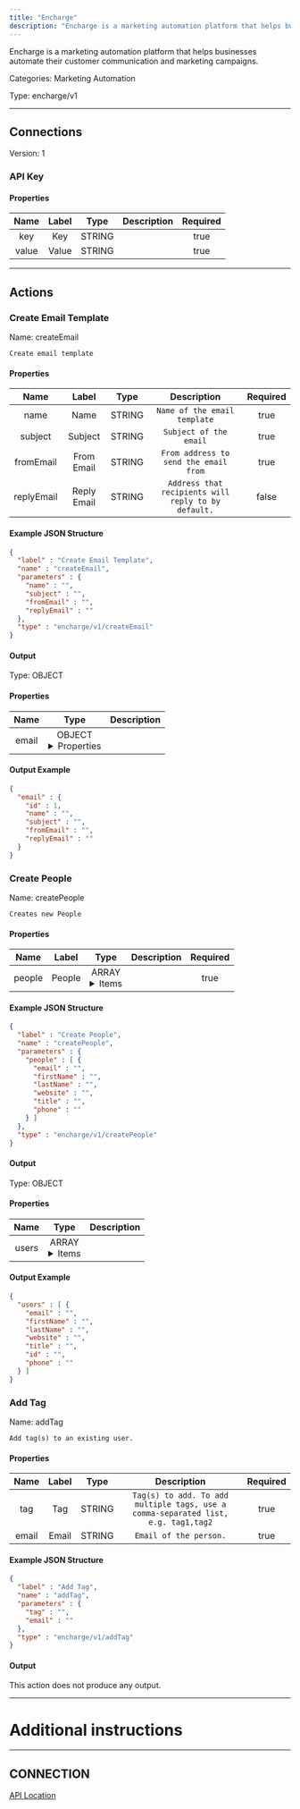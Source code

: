 ```yaml
---
title: "Encharge"
description: "Encharge is a marketing automation platform that helps businesses automate their customer communication and marketing campaigns."
---
```


Encharge is a marketing automation platform that helps businesses automate their customer communication and marketing campaigns.


Categories: Marketing Automation


Type: encharge/v1

<hr />



## Connections

Version: 1


### API Key

#### Properties

|      Name       |      Label     |     Type     |     Description     | Required |
|:---------------:|:--------------:|:------------:|:-------------------:|:--------:|
| key | Key | STRING |  | true |
| value | Value | STRING |  | true |





<hr />



## Actions


### Create Email Template
Name: createEmail

`Create email template`

#### Properties

|      Name       |      Label     |     Type     |     Description     | Required |
|:---------------:|:--------------:|:------------:|:-------------------:|:--------:|
| name | Name | STRING | `Name of the email template` | true |
| subject | Subject | STRING | `Subject of the email` | true |
| fromEmail | From Email | STRING | `From address to send the email from` | true |
| replyEmail | Reply Email | STRING | `Address that recipients will reply to by default.` | false |

#### Example JSON Structure
```json
{
  "label" : "Create Email Template",
  "name" : "createEmail",
  "parameters" : {
    "name" : "",
    "subject" : "",
    "fromEmail" : "",
    "replyEmail" : ""
  },
  "type" : "encharge/v1/createEmail"
}
```

#### Output



Type: OBJECT


#### Properties

|     Name     |     Type     |     Description     |
|:------------:|:------------:|:-------------------:|
| email | OBJECT <details> <summary> Properties </summary> &#123;INTEGER\(id), STRING\(name), STRING\(subject), STRING\(fromEmail), STRING\(replyEmail)&#125; </details> |  |




#### Output Example
```json
{
  "email" : {
    "id" : 1,
    "name" : "",
    "subject" : "",
    "fromEmail" : "",
    "replyEmail" : ""
  }
}
```


### Create People
Name: createPeople

`Creates new People`

#### Properties

|      Name       |      Label     |     Type     |     Description     | Required |
|:---------------:|:--------------:|:------------:|:-------------------:|:--------:|
| people | People | ARRAY <details> <summary> Items </summary> [&#123;STRING\(email), STRING\(firstName), STRING\(lastName), STRING\(website), STRING\(title), STRING\(phone)&#125;] </details> |  | true |

#### Example JSON Structure
```json
{
  "label" : "Create People",
  "name" : "createPeople",
  "parameters" : {
    "people" : [ {
      "email" : "",
      "firstName" : "",
      "lastName" : "",
      "website" : "",
      "title" : "",
      "phone" : ""
    } ]
  },
  "type" : "encharge/v1/createPeople"
}
```

#### Output



Type: OBJECT


#### Properties

|     Name     |     Type     |     Description     |
|:------------:|:------------:|:-------------------:|
| users | ARRAY <details> <summary> Items </summary> [&#123;STRING\(email), STRING\(firstName), STRING\(lastName), STRING\(website), STRING\(title), STRING\(id), STRING\(phone)&#125;] </details> |  |




#### Output Example
```json
{
  "users" : [ {
    "email" : "",
    "firstName" : "",
    "lastName" : "",
    "website" : "",
    "title" : "",
    "id" : "",
    "phone" : ""
  } ]
}
```


### Add Tag
Name: addTag

`Add tag(s) to an existing user.`

#### Properties

|      Name       |      Label     |     Type     |     Description     | Required |
|:---------------:|:--------------:|:------------:|:-------------------:|:--------:|
| tag | Tag | STRING | `Tag(s) to add. To add multiple tags, use a comma-separated list, e.g. tag1,tag2` | true |
| email | Email | STRING | `Email of the person.` | true |

#### Example JSON Structure
```json
{
  "label" : "Add Tag",
  "name" : "addTag",
  "parameters" : {
    "tag" : "",
    "email" : ""
  },
  "type" : "encharge/v1/addTag"
}
```

#### Output

This action does not produce any output.






<hr />

# Additional instructions
<hr />

## CONNECTION

[API Location](https://app.encharge.io/settings/account)
